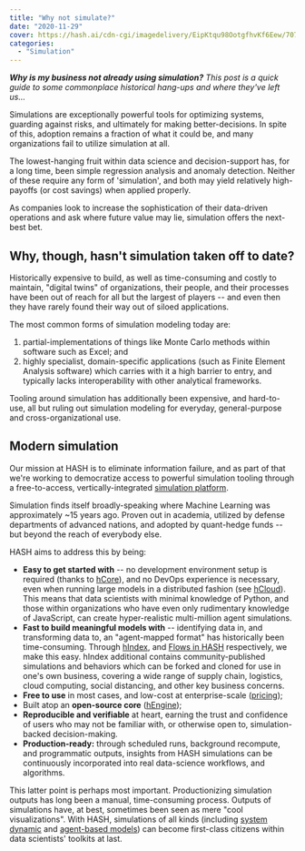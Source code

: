 ```yaml
---
title: "Why not simulate?"
date: "2020-11-29"
cover: https://hash.ai/cdn-cgi/imagedelivery/EipKtqu98OotgfhvKf6Eew/70799ecd-e2e3-41a9-64eb-2109df8c0100/public
categories: 
  - "Simulation"
---
```


_**Why is my business not already using simulation?** This post is a quick guide to some commonplace historical hang-ups and where they've left us…_

Simulations are exceptionally powerful tools for optimizing systems, guarding against risks, and ultimately for making better-decisions. In spite of this, adoption remains a fraction of what it could be, and many organizations fail to utilize simulation at all.

The lowest-hanging fruit within data science and decision-support has, for a long time, been simple regression analysis and anomaly detection. Neither of these require any form of 'simulation', and both may yield relatively high-payoffs (or cost savings) when applied properly.

As companies look to increase the sophistication of their data-driven operations and ask where future value may lie, simulation offers the next-best bet.

## Why, though, hasn't simulation taken off to date?

Historically expensive to build, as well as time-consuming and costly to maintain, "digital twins" of organizations, their people, and their processes have been out of reach for all but the largest of players -- and even then they have rarely found their way out of siloed applications.

The most common forms of simulation modeling today are:

1. partial-implementations of things like Monte Carlo methods within software such as Excel; and
1. highly specialist, domain-specific applications (such as Finite Element Analysis software) which carries with it a high barrier to entry, and typically lacks interoperability with other analytical frameworks.

Tooling around simulation has additionally been expensive, and hard-to-use, all but ruling out simulation modeling for everyday, general-purpose and cross-organizational use.

## Modern simulation

Our mission at HASH is to eliminate information failure, and as part of that we're working to democratize access to powerful simulation tooling through a free-to-access, vertically-integrated [simulation platform](https://hash.ai/platform).

Simulation finds itself broadly-speaking where Machine Learning was approximately ~15 years ago. Proven out in academia, utilized by defense departments of advanced nations, and adopted by quant-hedge funds -- but beyond the reach of everybody else.

HASH aims to address this by being:

- **Easy to get started with** -- no development environment setup is required (thanks to [hCore](https://hash.ai/platform/core)), and no DevOps experience is necessary, even when running large models in a distributed fashion (see [hCloud](https://hash.ai/platform/cloud)). This means that data scientists with minimal knowledge of Python, and those within organizations who have even only rudimentary knowledge of JavaScript, can create hyper-realistic multi-million agent simulations.
- **Fast to build meaningful models with** -- identifying data in, and transforming data to, an "agent-mapped format" has historically been time-consuming. Through [hIndex](https://hash.ai/platform/index), and [Flows in HASH](https://hash.ai/platform/core#flows) respectively, we make this easy. hIndex additional contains community-published simulations and behaviors which can be forked and cloned for use in one's own business, covering a wide range of supply chain, logistics, cloud computing, social distancing, and other key business concerns.
- **Free to use** in most cases, and low-cost at enterprise-scale ([pricing](https://hash.ai/pricing));
- Built atop an **open-source core** ([hEngine](https://hash.ai/engine));
- **Reproducible and verifiable** at heart, earning the trust and confidence of users who may not be familiar with, or otherwise open to, simulation-backed decision-making.
- **Production-ready:** through scheduled runs, background recompute, and programmatic outputs, insights from HASH simulations can be continuously incorporated into real data-science workflows, and algorithms.

This latter point is perhaps most important. Productionizing simulation outputs has long been a manual, time-consuming process. Outputs of simulations have, at best, sometimes been seen as mere "cool visualizations". With HASH, simulations of all kinds (including [system dynamic](https://hash.ai/glossary/system-dynamics) and [agent-based models](https://hash.ai/glossary/agent-based-modeling)) can become first-class citizens within data scientists' toolkits at last.
